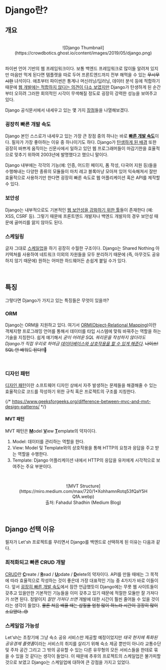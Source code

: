 # Django란?

## 개요

<br />

<center>
  ![Django
  Thumbnail](https://crowdbotics.ghost.io/content/images/2019/05/django.png)
</center>

<br />

파이썬 언어 기반의 웹 프레임워크이다. 보통 백엔드 프레임워크로 많이들 알려져 있지만 마음만 먹게 된다면 템플렛을 따로 두어 프론트엔드까지 전부 해먹을 수 있는 ~~무시무시한~~ 녀석이다.
애초부터 파이썬은 통계나 머신러닝/딥러닝, 데이터 분석 등에 적합하기 때문에 [웹 개발에는 적합하지 않다는 의견이 다소 보였지만](https://www.projectpro.io/article/python-for-data-science-vs-python-for-web-development/177)
Django가 탄생하게 된 순간부터 오히려 그러한 회의적인 시각이 무색해질 정도로 굉장히 강력한 성능을 보여주고 있다.

Django 공식문서에서 내세우고 있는 몇 가지 [장점](https://www.djangoproject.com/start/overview/)들을 나열해보겠다.

### 굉장히 빠른 개발 속도

Django 본인 스스로가 내세우고 있는 가장 큰 장점 중의 하나는 바로 <ins>**빠른 개발 속도**</ins>이다. 필자가 가장 좋아하는 이유 중 하나이기도 하다.
Django가 [탄생하게 된 배경](https://en.wikipedia.org/wiki/Django_web_framework#History) 또한 굉장히 바쁘게 움직이는 신문사에서 일하고 있던 웹 프로그래머들이 마감기한을 효율적으로 맞추기 위하여 2003년에 발명했다고 했으니 말이다.

Django 내부에는 각각의 기능(예: 인증, 어드민 페이지, 폼 작성, 다국어 지원 등)들을 수행해내는 다양한 종류의 모듈들이 마치 레고 블록마냥 모아져 있어
익숙해져서 잘만 효율적으로 사용하기만 한다면 굉장히 빠른 속도로 웹 어플리케이션 혹은 API를 제작할 수 있다.

### 보안성

Django는 내부적으로도 기본적인 [웹 보안성을 강화하기 위한 툴](https://docs.djangoproject.com/en/4.1/topics/security/)들이 존재한다 (예: XSS, CSRF 등).
그렇기 때문에 프론트엔드 개발자나 백엔드 개발자의 경우 보안성 때문에 골머리를 앓지 않아도 된다.

### 스케일링

글자 그대로 [스케일업](https://docs.djangoproject.com/en/4.1/faq/general/#does-django-scale)을 하기 굉장히 수월한 구조이다. Django는 Shared Nothing 아키텍쳐를 사용하여
네트워크 이외의 자원들을 모두 분리하기 때문에 (즉, 아무것도 공유하지 않기 때문에) 원하는 어떠한 하드웨어든 손쉽게 붙일 수가 있다.

<br />

## 특징

그렇다면 Django가 가지고 있는 특징들은 무엇이 있을까?

### ORM

Django는 ORM을 지원하고 있다. 여기서 [ORM(Object-Relational Mapping)](https://en.wikipedia.org/wiki/Object%E2%80%93relational_mapping)이란 객체지향 프로그래밍 언어를 통해서 데이터를 타입 시스템에 맞춰
바꿔주는 역할을 하는 기술을 지칭한다. 쉽게 얘기해서 _굳이 어려운 SQL 쿼리문을 작성하지 않더라도 Django가 직접 우리로 하여금 [데이터베이스와 상호작용을 할 수 있게 해준다](https://opensource.com/article/17/11/django-orm)_.
~~나이쓰! SQL 안 배워도 된다!!🤭~~

<br />

### 디자인 패턴

[디자인 패턴](https://en.wikipedia.org/wiki/Software_design_pattern)이란 소프트웨어 디자인 상에서 자주 발생하는 문제들을 해결해줄 수 있는 효율적으로 코드를 작성하기 위한 규칙 혹은 프로젝트의 구조를 지칭한다.

{/* https://www.geeksforgeeks.org/difference-between-mvc-and-mvt-design-patterns/ */}

#### MVT 패턴

MVT 패턴은 <ins>**M**</ins>odel <ins>**V**</ins>iew <ins>**T**</ins>emplate의 약자이다.

1. Model: 데이터를 관리하는 역할을 한다.
2. View: Model 및 Template와의 상호작용을 통해 HTTP의 요청과 응답을 주고 받는 역할을 수행한다.
3. Template: Django 어플리케이션 내에서 HTTP의 응답을 유저에게 시각적으로 보여주는 주요 부분이다.

<br />

<center>
  <figure>
    ![MVT
    Structure](https://miro.medium.com/max/720/1*XohhamnRotq53fQaY5HQfA.webp)
    <figcaption>출처: Fahadul Shadhin (Medium Blog)</figcaption>
  </figure>
</center>

<br />

## Django 선택 이유

필자가 Let'sh 프로젝트를 꾸리면서 Django를 백엔드로 선택하게 된 이유는 다음과 같다.

### 최적화되고 빠른 CRUD 개발

[CRUD](https://www.codecademy.com/article/what-is-crud)란 <ins>**C**</ins>reate / <ins>**R**</ins>ead / <ins>**U**</ins>pdate / <ins>**D**</ins>elete의 약자이다.
API를 만들 때에는 그 목적에 따라 효율적으로 작성하는 것이 좋은데 가장 대표적인 기능 중 4가지가 바로 이들이다.
앞서 [굉장히 빠른 개발 속도](#굉장히-빠른-개발-속도)에서 잠깐 언급했듯이 Django에는 무릇 웹 사이트들이 갖추고 있을만한 기본적인 기능들을 이미 갖추고 있기 때문에 적절한 모듈만 잘 가져다가
쓰면 된다. 정말이지 _잘만 가져다 쓰면_ 개발에 대한 시간이 훨씬 줄어들 수 있을 것이라는 생각이 들었다. ~~물론 처음 배울 때는 삽질을 엄청 많이 하느라 시간이 굉장히 많이 소요됐다..😓~~

### 스케일업 가능성

Let'sh는 초창기에 그냥 숙소 공유 서비스만 제공할 예정이었지만 *태국 현지에 특화된 공유경제 플랫폼*이라는 서비스의 취지를 살리기 위해 숙소 제공 뿐만이 아니라
교통수단 및 주차 공간 그리고 그 밖의 공유할 수 있는 다른 유무형의 모든 서비스들을 한데로 묶을 수 있을 것 같다는 생각이 들었다.
이 때문에 추후의 프로젝트의 스케일업은 불가피할 것으로 보였고 Django는 스케일업에 대하여 큰 강점을 가지고 있었다.
